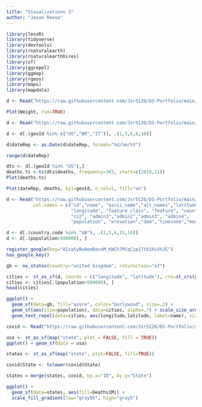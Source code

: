 ---
title: "Visualizations 3"
author: "Jason Reese"
---

```{r setup, include=FALSE}
library(lessR)
library(tidyverse)
library(devtools)
library(rnaturalearth)
library(rnaturalearthhires)
library(sf)
library(ggrepel)
library(ggmap)
library(rgeos)
library(maps)
library(mapdata)
```

```{r read Cereal data}
d <- Read("https://raw.githubusercontent.com/Jsr5126/DS-Portfolio/main/Data/Cereal.csv")
```

```{r Run Chart}
Plot(Weight, run=TRUE)
```

```{r read covid data}
d <- Read("https://raw.githubusercontent.com/Jsr5126/DS-Portfolio/main/Data/covid")
```

```{r subset}
d <- d[.(geoId %in% c("US","BR","IT")), .(1,5,6,8,10)]
```

```{r Character String to Date}
d$dateRep <- as.Date(d$dateRep, format="%d/%m/%Y")
```

```{r Date Range}
range(d$dateRep)
```
```{r Time Series}
dts <- d[.(geoId %in% "US"),]
deaths.ts <-ts(dts$deaths, frequency=365, start=c(2019,11))
Plot(deaths.ts)
```

```{r Trellis Time Series}
Plot(dateRep, deaths, by1=geoId, n_col=1, fill="on")
```

```{r read cities15000 data, include=FALSE}
d <- Read("https://raw.githubusercontent.com/Jsr5126/DS-Portfolio/main/Data/cities15000", 
          col.names = c("id","name", "ascii_name","alt_names","latitude",
                        "longitude", "feature_class", "feature", "country.code", 
                        "cc2", "admin1","admin2","admin3", "admin4",
                        "population", "elevation","dem","timezone","mod_date"))
```

```{r subset}
d <- d[.(country.code %in% "GB"), .(2,5,6,15,16)]
d <- d[.(population>500000), ]
```

```{r Google API}
register_google(key="AIzaSyBuAeeBacoM_KWCh7MCqCip17tb2XsVhJE")
has_google_key()
```
```{r Map pop data}
gb <- ne_states(country="united kingdom", returnclass="sf")
```

```{r Map and City pop Combine}
cities <- st_as_sf(d, coords = c("longitude", "latitude"), crs=st_crs(gb), remove=FALSE)
cities <- cities[.(population>500000), ]
head(cities)
```
```{r Mapping pop}
ggplot() +
  geom_sf(data=gb, fill="azure", color="burlywood", size=.2) +
  geom_sf(aes(size=population), data=cities, alpha=.7) + scale_size_area() +
  geom_text_repel(data=cities, aes(longitude,latitude, label=name), size=3.75, col="black")
```

```{r read covidUSA data, include=FALSE}
covid <- Read("https://raw.githubusercontent.com/Jsr5126/DS-Portfolio/main/Data/covid19USA.csv")
```

```{r Choropleth}
usa <- st_as_sf(map("state", plot = FALSE, fill = TRUE))
ggplot() + geom_sf(data = usa)
```
```{r Choropleth}
states <- st_as_sf(map("state", plot=FALSE, fill=TRUE))
```

```{r lowercase}
covid$State <- tolower(covid$State)
```

```{r merge}
states = merge(states, covid, by.x="ID", by.y="State")
```

```{r Choropleth }
ggplot() +
  geom_sf(data=states, aes(fill=Deaths1M)) +
  scale_fill_gradient(low="gray95", high="gray5")
```
